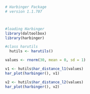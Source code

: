 ```r
# Harbinger Package
# version 1.1.707



#loading Harbinger
library(daltoolbox)
library(harbinger) 
```

```r
#class harutils
  hutils <- harutils()
```

```r
values <- rnorm(30, mean = 0, sd = 1)
```

```r
v1 <- hutils$har_distance_l1(values)
har_plot(harbinger(), v1)
```
```r
v2 <- hutils$har_distance_l2(values)
har_plot(harbinger(), v2)
```
